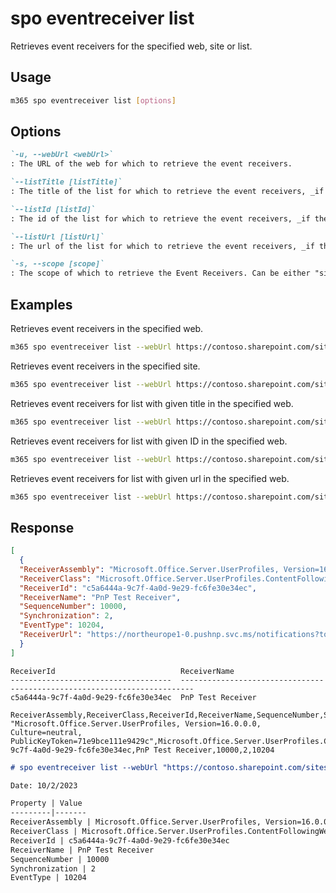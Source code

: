 
# spo eventreceiver list

Retrieves event receivers for the specified web, site or list.

## Usage

```sh
m365 spo eventreceiver list [options]
```

## Options

```md definition-list
`-u, --webUrl <webUrl>`
: The URL of the web for which to retrieve the event receivers.

`--listTitle [listTitle]`
: The title of the list for which to retrieve the event receivers, _if the event receivers should be retrieved from a list_. Specify either `listTitle`, `listId` or `listUrl`.

`--listId [listId]`
: The id of the list for which to retrieve the event receivers, _if the event receivers should be retrieved from a list_. Specify either `listTitle`, `listId` or `listUrl`.

`--listUrl [listUrl]`
: The url of the list for which to retrieve the event receivers, _if the event receivers should be retrieved from a list_. Specify either `listTitle`, `listId` or `listUrl`.

`-s, --scope [scope]`
: The scope of which to retrieve the Event Receivers. Can be either "site" or "web". Defaults to "web". Only applicable when not specifying any of the list properties.
```

<Global />

## Examples

Retrieves event receivers in the specified web.

```sh
m365 spo eventreceiver list --webUrl https://contoso.sharepoint.com/sites/contoso-sales
```

Retrieves event receivers in the specified site.

```sh
m365 spo eventreceiver list --webUrl https://contoso.sharepoint.com/sites/contoso-sales --scope site
```

Retrieves event receivers for list with given title in the specified web.

```sh
m365 spo eventreceiver list --webUrl https://contoso.sharepoint.com/sites/contoso-sales --listTitle Events
```

Retrieves event receivers for list with given ID in the specified web.

```sh
m365 spo eventreceiver list --webUrl https://contoso.sharepoint.com/sites/contoso-sales --listId '202b8199-b9de-43fd-9737-7f213f51c991'
```

Retrieves event receivers for list with given url in the specified web.

```sh
m365 spo eventreceiver list --webUrl https://contoso.sharepoint.com/sites/contoso-sales --listUrl '/sites/contoso-sales/lists/Events'
```

## Response

<Tabs>
  <TabItem value="JSON">

  ```json
  [
    {
    "ReceiverAssembly": "Microsoft.Office.Server.UserProfiles, Version=16.0.0.0, Culture=neutral, PublicKeyToken=71e9bce111e9429c",
    "ReceiverClass": "Microsoft.Office.Server.UserProfiles.ContentFollowingWebEventReceiver",
    "ReceiverId": "c5a6444a-9c7f-4a0d-9e29-fc6fe30e34ec",
    "ReceiverName": "PnP Test Receiver",
    "SequenceNumber": 10000,
    "Synchronization": 2,
    "EventType": 10204,
    "ReceiverUrl": "https://northeurope1-0.pushnp.svc.ms/notifications?token=b4c0def2-a5ea-490a-bb85-c2e423b1384b"
    }
  ]
  ```

  </TabItem>
  <TabItem value="Text">

  ```text
  ReceiverId                            ReceiverName
  ------------------------------------  -------------------------------------------------------------------------
  c5a6444a-9c7f-4a0d-9e29-fc6fe30e34ec  PnP Test Receiver
  ```

  </TabItem>
  <TabItem value="CSV">

  ```csv
  ReceiverAssembly,ReceiverClass,ReceiverId,ReceiverName,SequenceNumber,Synchronization,EventType
  "Microsoft.Office.Server.UserProfiles, Version=16.0.0.0, Culture=neutral, PublicKeyToken=71e9bce111e9429c",Microsoft.Office.Server.UserProfiles.ContentFollowingWebEventReceiver,c5a6444a-9c7f-4a0d-9e29-fc6fe30e34ec,PnP Test Receiver,10000,2,10204
  ```

  </TabItem>
  <TabItem value="Markdown">

  ```md
  # spo eventreceiver list --webUrl "https://contoso.sharepoint.com/sites/contoso-sales"

  Date: 10/2/2023

  Property | Value
  ---------|-------
  ReceiverAssembly | Microsoft.Office.Server.UserProfiles, Version=16.0.0.0, Culture=neutral, PublicKeyToken=71e9bce111e9429c
  ReceiverClass | Microsoft.Office.Server.UserProfiles.ContentFollowingWebEventReceiver
  ReceiverId | c5a6444a-9c7f-4a0d-9e29-fc6fe30e34ec
  ReceiverName | PnP Test Receiver
  SequenceNumber | 10000
  Synchronization | 2
  EventType | 10204
  ```

  </TabItem>
</Tabs>
